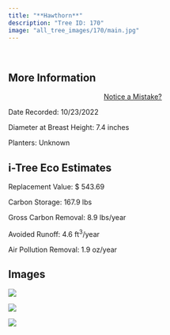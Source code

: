 ```yaml
---
title: "**Hawthorn**"
description: "Tree ID: 170"
image: "all_tree_images/170/main.jpg"
---
```


<br>

## **More Information**
::: column-margin
<center><a class="button" href="https://forms.gle/W6f5nwYxrM33hF4f7">Notice a Mistake?</a></center>
:::


Date Recorded:  10/23/2022

Diameter at Breast Height:  7.4  inches

Planters:  Unknown

## **i-Tree Eco Estimates**


 Replacement Value: $ 543.69

 Carbon Storage:  167.9  lbs

 Gross Carbon Removal:  8.9  lbs/year

 Avoided Runoff:  4.6  ft<sup>3</sup>/year

 Air Pollution Removal:  1.9  oz/year

## **Images**


 ![](all_tree_images/170/IMG_6981.jpg)

 ![](all_tree_images/170/IMG_6983.jpg)

 ![](all_tree_images/170/main.jpg)
